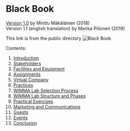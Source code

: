 ---
---
# Black Book

[Version 1.0](http://wimmalab.pages.labranet.jamk.fi/site/media/WIMMALab-BlackBook-1.0.ec5daf40.pdf) by Minttu Mäkäläinen (2018)  
Version 1.1 (english translation) by Marika Piilonen (2019)

This link is from the public directory
![Black Book](/assets/guide_images/blackbook.png)

Contents:

1. [Introduction](Black-Book-fi/01-Johdanto)
2. [Stakeholders](02-Stakeholders.md)
3. [Facilities and Equipment](03-Facilities-and-Equipment.md)
4. [Assignments](04-Assigments.md)
5. [Virtual Company](05-Virtual-Company.md)
6. [Practices](06-Practices.md)
7. [WIMMA Lab Selection Process](07-WIMMA-Lab-Selection-Process.md)
8. [WIMMA Lab Structure and Phases](08-WIMMA-Lab-Structure-and-Phases.md)
9. [Practical Exercises](09-Practical-Exercises.md)
10. [Marketing and Communications](10-Marketing-and-Communications.md)
11. [Guests](11-Guests.md)
12. [Events](12-Events.md)
13. [Conclusion](13-Conclusion.md)
